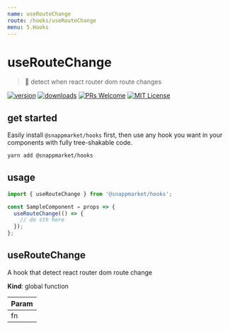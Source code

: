 ```yaml
---
name: useRouteChange
route: /hooks/useRouteChange
menu: 5.Hooks
---
```


# useRouteChange
> 🏹 detect when react router dom route changes

[![version](https://img.shields.io/npm/v/@snappmarket/hooks.svg?style=flat-square)](https://www.npmjs.com/package/@snappmarket/hooks)
[![downloads](https://img.shields.io/npm/dm/@snappmarket/hooks.svg?style=flat-square)](http://www.npmtrends.com/@snappmarket/hooks)
[![PRs Welcome](https://img.shields.io/badge/PRs-welcome-brightgreen.svg?style=flat-square)](http://makeapullrequest.com)
[![MIT License](https://img.shields.io/npm/l/@snappmarket/hooks.svg?style=flat-square)](https://github.com/snappmarket/frontend-toolbox/blob/develop/packages/ui/index.mdx)

## get started
Easily install `@snappmarket/hooks` first, then use any hook you want in your components with fully
tree-shakable code.

```bash
yarn add @snappmarket/hooks
```

## usage
```javascript
import { useRouteChange } from '@snappmarket/hooks';

const SampleComponent = props => {
  useRouteChange(() => {
    // do sth here
  });
};
```

<!-- doc -->
<a name="useRouteChange"></a>

## useRouteChange
A hook that detect react router dom route change

**Kind**: global function

| Param |
| --- |
| fn |

